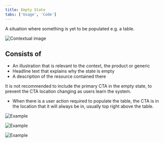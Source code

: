 ```yaml
---
title: Empty State
tabs: ['Usage', 'Code']
---
```


<PageDescription>

A situation where something is yet to be populated e.g. a table.

</PageDescription>

<Row>
  <Column colLg={8}>

![Contextual image](images/0.png)

  </Column>
</Row>

## Consists of
- An illustration that is relevant to the context, the product or generic
- Headline text that explains why the state is empty
- A description of the resource contained there

It is not recommended to include the primary CTA in the empty state, to prevent the CTA location changing as users learn the system. 

- When there is a user action required to populate the table, the CTA is in the location
  that it will always be in, usually top right above the table. 

<Row>
 <Column colLg={8}>

![Example](images/1.png)

 </Column>
</Row>
<Row>
 <Column colLg={8}>

![Example](images/2.png)

 </Column>
</Row>
<Row>
 <Column colLg={8}>

![Example](images/3.png)

 </Column>
</Row>

